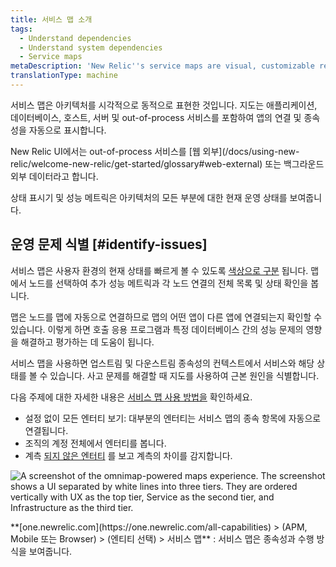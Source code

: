 ```yaml
---
title: 서비스 맵 소개
tags:
  - Understand dependencies
  - Understand system dependencies
  - Service maps
metaDescription: 'New Relic''s service maps are visual, customizable representations of your application architecture.'
translationType: machine
---
```



서비스 맵은 아키텍처를 시각적으로 동적으로 표현한 것입니다. 지도는 애플리케이션, 데이터베이스, 호스트, 서버 및 out-of-process 서비스를 포함하여 앱의 연결 및 종속성을 자동으로 표시합니다.

<Callout variant="tip">
  New Relic UI에서는 out-of-process 서비스를 [웹 외부](/docs/using-new-relic/welcome-new-relic/get-started/glossary#web-external) 또는 백그라운드 외부 데이터라고 합니다.
</Callout>

상태 표시기 및 성능 메트릭은 아키텍처의 모든 부분에 대한 현재 운영 상태를 보여줍니다.

## 운영 문제 식별 [#identify-issues]

서비스 맵은 사용자 환경의 현재 상태를 빠르게 볼 수 있도록 [색상으로 구분](/docs/understand-dependencies/understand-system-dependencies/service-maps/service-maps-new-relic-one#alerts) 됩니다. 맵에서 노드를 선택하여 추가 성능 메트릭과 각 노드 연결의 전체 목록 및 상태 확인을 봅니다.

맵은 노드를 맵에 자동으로 연결하므로 맵의 어떤 앱이 다른 앱에 연결되는지 확인할 수 있습니다. 이렇게 하면 호출 응용 프로그램과 특정 데이터베이스 간의 성능 문제의 영향을 해결하고 평가하는 데 도움이 됩니다.

서비스 맵을 사용하면 업스트림 및 다운스트림 종속성의 컨텍스트에서 서비스와 해당 상태를 볼 수 있습니다. 사고 문제를 해결할 때 지도를 사용하여 근본 원인을 식별합니다.

다음 주제에 대한 자세한 내용은 [서비스 맵 사용 방법을](/docs/understand-dependencies/understand-system-dependencies/service-maps/service-maps-new-relic-one) 확인하세요.

* 설정 없이 모든 엔터티 보기: 대부분의 엔터티는 서비스 맵의 종속 항목에 자동으로 연결됩니다.
* 조직의 계정 전체에서 엔터티를 봅니다.
* 계측 [되지 않은 엔터티](/docs/new-relic-solutions/new-relic-one/ui-data/service-maps/uninstrumented-entities-service-maps) 를 보고 계측의 차이를 감지합니다.

<img
  title="Omnimap-powered service maps experience"
  alt="A screenshot of the omnimap-powered maps experience. The screenshot shows a UI separated by white lines into three tiers. They are ordered vertically with UX as the top tier, Service as the second tier, and Infrastructure as the third tier."
  src={mapsSolutionsServiceMapsWithOmnimap}
/>

<figcaption>
  **[one.newrelic.com](https://one.newrelic.com/all-capabilities) > (APM, Mobile 또는 Browser) > (엔티티 선택) > 서비스 맵** : 서비스 맵은 종속성과 수행 방식을 보여줍니다.
</figcaption>